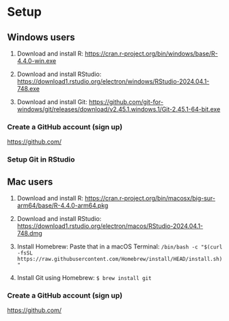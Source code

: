 # Setup

## Windows users

1.  Download and install R: <https://cran.r-project.org/bin/windows/base/R-4.4.0-win.exe>

2.  Download and install RStudio: <https://download1.rstudio.org/electron/windows/RStudio-2024.04.1-748.exe>

3.  Download and install Git: <https://github.com/git-for-windows/git/releases/download/v2.45.1.windows.1/Git-2.45.1-64-bit.exe>

### Create a GitHub account (sign up)

<https://github.com/>

### Setup Git in RStudio

## Mac users
1.  Download and install R: <https://cran.r-project.org/bin/macosx/big-sur-arm64/base/R-4.4.0-arm64.pkg>

2.  Download and install RStudio: <https://download1.rstudio.org/electron/macos/RStudio-2024.04.1-748.dmg>

3.  Install Homebrew: 
Paste that in a macOS Terminal:
```/bin/bash -c "$(curl -fsSL https://raw.githubusercontent.com/Homebrew/install/HEAD/install.sh)"```

4. Install Git using Homebrew:
```$ brew install git```

### Create a GitHub account (sign up)

<https://github.com/>


